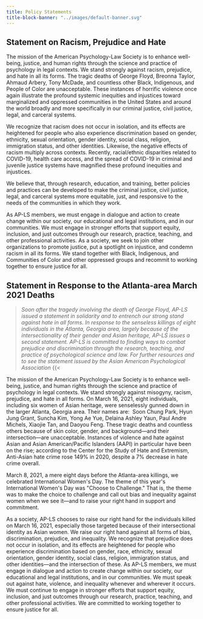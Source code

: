 ```yaml
---
title: Policy Statements
title-block-banner: "../images/default-banner.svg"
---
```


## Statement on Racism, Prejudice and Hate

The mission of the American Psychology-Law Society is to enhance well-being, justice, and human rights through the science and practice of psychology in legal contexts. We stand strongly against racism, prejudice, and hate in all its forms. The tragic deaths of George Floyd, Breonna Taylor, Ahmaud Arbery, Tony McDade, and countless other Black, Indigenous, and People of Color are unacceptable. These instances of horrific violence once again illustrate the profound systemic inequities and injustices toward marginalized and oppressed communities in the United States and around the world broadly and more specifically in our criminal justice, civil justice, legal, and carceral systems.

We recognize that racism does not occur in isolation, and its effects are heightened for people who also experience discrimination based on gender, ethnicity, sexual orientation, gender identity, social class, religion, immigration status, and other identities. Likewise, the negative effects of racism multiply across contexts. Recently, racial/ethnic disparities related to COVID-19, health care access, and the spread of COVID-19 in criminal and juvenile justice systems have magnified these profound inequities and injustices.

We believe that, through research, education, and training, better policies and practices can be developed to make the criminal justice, civil justice, legal, and carceral systems more equitable, just, and responsive to the needs of the communities in which they work.

As AP-LS members, we must engage in dialogue and action to create change within our society, our educational and legal institutions, and in our communities. We must engage in stronger efforts that support equity, inclusion, and just outcomes through our research, practice, teaching, and other professional activities. As a society, we seek to join other organizations to promote justice, put a spotlight on injustice, and condemn racism in all its forms. We stand together with Black, Indigenous, and Communities of Color and other oppressed groups and recommit to working together to ensure justice for all.

## Statement in Response to the Atlanta-area March 2021 Deaths

> *Soon after the tragedy involving the death of George Floyd, AP-LS issued a statement in solidarity and to entrench our strong stand against hate in all forms. In response to the senseless killings of eight individuals in the Atlanta, Georgia area, largely because of the intersectionality of their gender and Asian heritage, AP-LS issues a second statement. AP-LS is committed to finding ways to combat prejudice and discrimination through the research, teaching, and practice of psychological science and law. For further resources and to see the statement issued by the Asian American Psychological Association* {{\<

The mission of the American Psychology-Law Society is to enhance well-being, justice, and human rights through the science and practice of psychology in legal contexts. We stand strongly against misogyny, racism, prejudice, and hate in all forms. On March 16, 2021, eight individuals, including six women of Asian heritage, were senselessly gunned down in the larger Atlanta, Georgia area. Their names are:  Soon Chung Park, Hyun Jung Grant, Suncha Kim, Yong Ae Yue, Delaina Ashley Yaun, Paul Andre Michels, Xiaojie Tan, and Daoyou Feng. These tragic deaths and countless others because of skin color, gender, and background---and their intersection---are unacceptable. Instances of violence and hate against Asian and Asian American/Pacific Islanders (AAPI) in particular have been on the rise; according to the Center for the Study of Hate and Extremism, Anti-Asian hate crime rose 149% in 2020, despite a 7% decrease in hate crime overall. 

March 8, 2021, a mere eight days before the Atlanta-area killings, we celebrated International Women\'s Day. The theme of this year\'s International Women\'s Day was \"Choose to Challenge.\" That is, the theme was to make the choice to challenge and call out bias and inequality against women when we see it---and to raise your right hand in support and commitment.

As a society, AP-LS chooses to raise our right hand for the individuals killed on March 16, 2021, especially those targeted because of their intersectional identity as Asian women. We raise our right hand against all forms of bias, discrimination, prejudice, and inequality. We recognize that prejudice does not occur in isolation, and its effects are heightened for people who experience discrimination based on gender, race, ethnicity, sexual orientation, gender identity, social class, religion, immigration status, and other identities---and the intersection of these. As AP-LS members, we must engage in dialogue and action to create change within our society, our educational and legal institutions, and in our communities. We must speak out against hate, violence, and inequality whenever and wherever it occurs. We must continue to engage in stronger efforts that support equity, inclusion, and just outcomes through our research, practice, teaching, and other professional activities. We are committed to working together to ensure justice for all.

\
